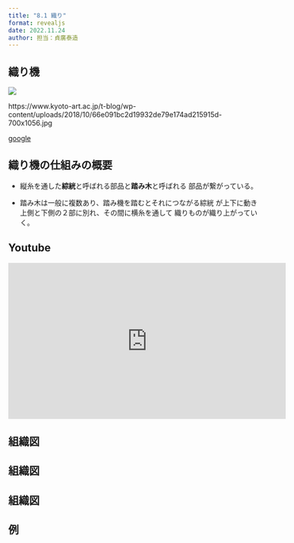 ```yaml
---
title: "8.1 織り"
format: revealjs
date: 2022.11.24
author: 担当：貞廣泰造
---
```


## 織り機

<img src="https://www.kyoto-art.ac.jp/t-blog/wp-content/uploads/2018/10/66e091bc2d19932de79e174ad215915d-700x1056.jpg?v=1"></img>

https://www.kyoto-art.ac.jp/t-blog/wp-content/uploads/2018/10/66e091bc2d19932de79e174ad215915d-700x1056.jpg

<a href="https://www.google.com/search?q=%E6%A9%9F%E7%B9%94%E3%82%8A&source=lnms&tbm=isch&sa=X&ved=2ahUKEwiet7KyvMX7AhUFGYgKHfh9BEoQ_AUoAXoECAEQAw&biw=1920&bih=948&dpr=1#imgrc=flRGNJowOhaZRM"> google </a>

## 織り機の仕組みの概要

* 縦糸を通した**綜絖**と呼ばれる部品と**踏み木**と呼ばれる
  部品が繋がっている。

* 踏み木は一般に複数あり、踏み機を踏むとそれにつながる綜絖
  が上下に動き上側と下側の２部に別れ、その間に横糸を通して
  織りものが織り上がっていく。

## Youtube

<iframe width="560" height="315" src="https://www.youtube.com/embed/OA6W-FHMeJo" title="YouTube video player" frameborder="0" allow="accelerometer; autoplay; clipboard-write; encrypted-media; gyroscope; picture-in-picture" allowfullscreen></iframe>

## 組織図

<link rel="stylesheet" type="text/css" href="https://tikzjax.com/v1/fonts.css">
<script src="https://tikzjax.com/v1/tikzjax.js"></script>

<script type="text/tikz">
\begin{tikzpicture}[scale=1.2]
\foreach \x in {0,...,3} {
\foreach \y in {0,...,3} {
 \draw[fill=red] ({\x},{\y}) --  ++(1,0) -- ++(0,-1) -- ++ (-1,0) -- cycle;
 \draw[fill=white] ({\x+4},{\y-4}) --  ++(1,0) -- ++(0,-1) -- ++ (-1,0) -- cycle;
}
}
\foreach \x in {0,2} {
\foreach \y in {0,2} {
 \draw[fill=red] ({\x+4},{\y+1}) --  ++(1,0) -- ++(0,-1) -- ++ (-1,0) -- cycle;
 \draw[fill=red] ({\x+4+1},{\y+1-1}) --  ++(1,0) -- ++(0,-1) -- ++ (-1,0) -- cycle;
 \draw[fill=red] ({\x+1},{\y+1-4}) --  ++(1,0) -- ++(0,-1) -- ++ (-1,0) -- cycle;
 \draw[fill=red] ({\x},{\y+1-5}) --  ++(1,0) -- ++(0,-1) -- ++ (-1,0) -- cycle;
}
}
\foreach \y in {0,2,4,6}{
 \draw[fill=black] ({8},{\y-3}) --  ++(1,0) -- ++(0,-1) -- ++ (-1,0) -- cycle;
 \draw[fill=black] ({9},{\y-4}) --  ++(1,0) -- ++(0,-1) -- ++ (-1,0) -- cycle;
 \draw[fill=black] ({\y+1},-5) --  ++(1,0) -- ++(0,-1) -- ++ (-1,0) -- cycle;
 \draw[fill=black] ({\y},-6) --  ++(1,0) -- ++(0,-1) -- ++ (-1,0) -- cycle;
}
 \draw[fill=black] (9,-5) --  ++(1,0) -- ++(0,-1) -- ++ (-1,0) -- cycle;
 \draw[fill=black] (8,-6) --  ++(1,0) -- ++(0,-1) -- ++ (-1,0) -- cycle;
	
\foreach \y in {0,1,2,3}{
 \draw[fill=red] ({10},{-\y+3}) --  ++(2,0) -- ++(0,-1) -- ++ (-2,0) -- cycle;
 \draw[fill=white] ({10},{-\y-1}) --  ++(2,0) -- ++(0,-1) -- ++ (-2,0) -- cycle;
}

\foreach \x in {0,1,2,3}{
 \draw[fill=red] ({\x},-7) --  ++(1,0) -- ++(0,-2) -- ++ (-1,0) -- cycle;
 \draw[fill=white] ({\x+4},-7) --  ++(1,0) -- ++(0,-2) -- ++ (-1,0) -- cycle;
}

\draw[line width=1] (0,3) -- ++(10,0) -- ++(0,-10) -- ++(-10,0) -- cycle;
\draw[purple, line width=2] (0,3) -- ++(8,0) -- ++(0,-8) -- ++(-8,0) -- cycle;
\draw[black, line width=2] (8,3) -- ++(2,0) -- ++(0,-8) -- ++(-2,0) -- cycle;
\draw[black, line width=2] (0,-5) -- ++(8,0) -- ++(0,-2) -- ++(-8,0) -- cycle;

\end{tikzpicture}
</script>

## 組織図


<script type="text/tikz">
\begin{tikzpicture}[scale=1.2]
\foreach \x in {0,...,3} {
\foreach \y in {0,...,3} {
 \draw[fill=red] ({\x},{\y}) --  ++(1,0) -- ++(0,-1) -- ++ (-1,0) -- cycle;
 \draw[fill=white] ({\x+4},{\y-4}) --  ++(1,0) -- ++(0,-1) -- ++ (-1,0) -- cycle;
}
}
\foreach \x in {0,2} {
\foreach \y in {0,2} {
 \draw[fill=red] ({\x+4},{\y+1}) --  ++(1,0) -- ++(0,-1) -- ++ (-1,0) -- cycle;
 \draw[fill=red] ({\x+4+1},{\y+1-1}) --  ++(1,0) -- ++(0,-1) -- ++ (-1,0) -- cycle;
 \draw[fill=red] ({\x+1},{\y+1-4}) --  ++(1,0) -- ++(0,-1) -- ++ (-1,0) -- cycle;
 \draw[fill=red] ({\x},{\y+1-5}) --  ++(1,0) -- ++(0,-1) -- ++ (-1,0) -- cycle;
}
}
\foreach \y in {0,2,4,6}{
 \draw[fill=black] ({8},{\y-3}) --  ++(1,0) -- ++(0,-1) -- ++ (-1,0) -- cycle;
 \draw[fill=black] ({9},{\y-4}) --  ++(1,0) -- ++(0,-1) -- ++ (-1,0) -- cycle;
 \draw[fill=black] ({\y+1},-5) --  ++(1,0) -- ++(0,-1) -- ++ (-1,0) -- cycle;
 \draw[fill=black] ({\y},-6) --  ++(1,0) -- ++(0,-1) -- ++ (-1,0) -- cycle;
}
 \draw[fill=black] (9,-5) --  ++(1,0) -- ++(0,-1) -- ++ (-1,0) -- cycle;
 \draw[fill=black] (8,-6) --  ++(1,0) -- ++(0,-1) -- ++ (-1,0) -- cycle;
 \draw[green, line width=2] (0,-5) -- ++(8,0) -- ++(0,-2) -- ++(-8,0) -- cycle;

\foreach \y in {0,1,2,3}{
 \draw[fill=red] ({10},{-\y+3}) --  ++(2,0) -- ++(0,-1) -- ++ (-2,0) -- cycle;
 \draw[fill=white] ({10},{-\y-1}) --  ++(2,0) -- ++(0,-1) -- ++ (-2,0) -- cycle;
}

\foreach \x in {0,1,2,3}{
 \draw[fill=red] ({\x},-7) --  ++(1,0) -- ++(0,-2) -- ++ (-1,0) -- cycle;
 \draw[fill=white] ({\x+4},-7) --  ++(1,0) -- ++(0,-2) -- ++ (-1,0) -- cycle;
}

\draw (0,3) -- ++(8,0) -- ++(0,-8) -- ++(-8,0) -- cycle;

\draw[line width=1] (0,3) -- ++(10,0) -- ++(0,-10) -- ++(-10,0) -- cycle;
\draw[purple, line width=2] (0,3) -- ++(8,0) -- ++(0,-8) -- ++(-8,0) -- cycle;
\draw[black, line width=2] (8,3) -- ++(2,0) -- ++(0,-8) -- ++(-2,0) -- cycle;
\draw[black, line width=2] (0,-5) -- ++(8,0) -- ++(0,-2) -- ++(-8,0) -- cycle;

 \draw[green, line width=2] (0,-5) -- ++(8,0) -- ++(0,-2) -- ++(-8,0) -- cycle;
\draw[cyan, line width=3] (8,3) -- ++(2,0) -- ++(0,-8) -- ++(-2,0) -- cycle;
 \draw[orange, line width=3] (8,-5) -- ++(2,0) -- ++(0,-2) -- ++(-2,0) -- cycle;

\draw[->,>=latex,green, line width=5] (9.5,-4.5) -- ++(0,-1) -- ++(-4,0);

\end{tikzpicture}
</script>


## 組織図

<script type="text/tikz">
\begin{tikzpicture}[scale=1.2]
\foreach \x in {0,...,3} {
\foreach \y in {0,...,3} {
 \draw[fill=red] ({\x},{\y}) --  ++(1,0) -- ++(0,-1) -- ++ (-1,0) -- cycle;
 \draw[fill=white] ({\x+4},{\y-4}) --  ++(1,0) -- ++(0,-1) -- ++ (-1,0) -- cycle;
}
}
\foreach \x in {0,2} {
\foreach \y in {0,2} {
 \draw[fill=red] ({\x+4},{\y+1}) --  ++(1,0) -- ++(0,-1) -- ++ (-1,0) -- cycle;
 \draw[fill=red] ({\x+4+1},{\y+1-1}) --  ++(1,0) -- ++(0,-1) -- ++ (-1,0) -- cycle;
 \draw[fill=red] ({\x+1},{\y+1-4}) --  ++(1,0) -- ++(0,-1) -- ++ (-1,0) -- cycle;
 \draw[fill=red] ({\x},{\y+1-5}) --  ++(1,0) -- ++(0,-1) -- ++ (-1,0) -- cycle;
}
}
\foreach \y in {0,2,4,6}{
 \draw[fill=black] ({8},{\y-3}) --  ++(1,0) -- ++(0,-1) -- ++ (-1,0) -- cycle;
 \draw[fill=black] ({9},{\y-4}) --  ++(1,0) -- ++(0,-1) -- ++ (-1,0) -- cycle;
 \draw[fill=black] ({\y+1},-5) --  ++(1,0) -- ++(0,-1) -- ++ (-1,0) -- cycle;
 \draw[fill=black] ({\y},-6) --  ++(1,0) -- ++(0,-1) -- ++ (-1,0) -- cycle;
}
 \draw[fill=black] (9,-5) --  ++(1,0) -- ++(0,-1) -- ++ (-1,0) -- cycle;
 \draw[fill=black] (8,-6) --  ++(1,0) -- ++(0,-1) -- ++ (-1,0) -- cycle;

\foreach \y in {0,1,2,3}{
 \draw[fill=red] ({10},{-\y+3}) --  ++(2,0) -- ++(0,-1) -- ++ (-2,0) -- cycle;
 \draw[fill=white] ({10},{-\y-1}) --  ++(2,0) -- ++(0,-1) -- ++ (-2,0) -- cycle;
}

\draw[purple, line width=2] (0,3) -- ++(8,0) -- ++(0,-8) -- ++(-8,0) -- cycle;
\draw[black, line width=2] (8,3) -- ++(2,0) -- ++(0,-8) -- ++(-2,0) -- cycle;
\draw[black, line width=2] (0,-5) -- ++(8,0) -- ++(0,-2) -- ++(-8,0) -- cycle;

\foreach \x in {0,1,2,3}{
 \draw[fill=red] ({\x},-7) --  ++(1,0) -- ++(0,-2) -- ++ (-1,0) -- cycle;
 \draw[fill=white] ({\x+4},-7) --  ++(1,0) -- ++(0,-2) -- ++ (-1,0) -- cycle;
}

 \draw[green, line width=2] (0,-5) -- ++(8,0) -- ++(0,-2) -- ++(-8,0) -- cycle;
\draw[cyan, line width=3] (8,3) -- ++(2,0) -- ++(0,-8) -- ++(-2,0) -- cycle;
 \draw[orange, line width=3] (8,-5) -- ++(2,0) -- ++(0,-2) -- ++(-2,0) -- cycle;

\draw[->,>=latex,green, line width=5] (8.5,-3.5) -- ++(0,-3) -- ++(-4,0);

\end{tikzpicture}
</script>



## 例

<div id="result"></div>

<script src="https://cdnjs.cloudflare.com/ajax/libs/p5.js/0.6.0/p5.js"></script>
<script src="ori.js"></script>


